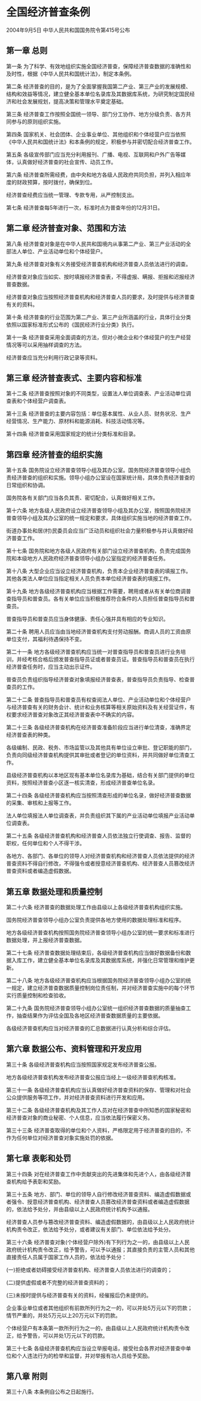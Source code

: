 # 全国经济普查条例

2004年9月5日 中华人民共和国国务院令第415号公布

  

## 第一章 总则

第一条 为了科学、有效地组织实施全国经济普查，保障经济普查数据的准确性和及时性，根据《中华人民共和国统计法》，制定本条例。

第二条 经济普查的目的，是为了全面掌握我国第二产业、第三产业的发展规模、结构和效益等情况，建立健全基本单位名录库及其数据库系统，为研究制定国民经济和社会发展规划，提高决策和管理水平奠定基础。

第三条 经济普查工作按照全国统一领导、部门分工协作、地方分级负责、各方共同参与的原则组织实施。

第四条 国家机关、社会团体、企业事业单位、其他组织和个体经营户应当依照《中华人民共和国统计法》和本条例的规定，积极参与并密切配合经济普查工作。

第五条 各级宣传部门应当充分利用报刊、广播、电视、互联网和户外广告等媒体，认真做好经济普查的社会宣传、动员工作。

第六条 经济普查所需经费，由中央和地方各级人民政府共同负担，并列入相应年度的财政预算，按时拨付，确保到位。

经济普查经费应当统一管理、专款专用，从严控制支出。

第七条 经济普查每5年进行一次，标准时点为普查年份的12月31日。

## 第二章 经济普查对象、范围和方法

第八条 经济普查对象是在中华人民共和国境内从事第二产业、第三产业活动的全部法人单位、产业活动单位和个体经营户。

第九条 经济普查对象有义务接受经济普查机构和经济普查人员依法进行的调查。

经济普查对象应当如实、按时填报经济普查表，不得虚报、瞒报、拒报和迟报经济普查数据。

经济普查对象应当按照经济普查机构和经济普查人员的要求，及时提供与经济普查有关的资料。

第十条 经济普查的行业范围为第二产业、第三产业所涵盖的行业，具体行业分类依照以国家标准形式公布的《国民经济行业分类》执行。

第十一条 经济普查采用全面调查的方法，但对小微企业和个体经营户的生产经营情况等可以采用抽样调查的方法。

经济普查应当充分利用行政记录等资料。

## 第三章 经济普查表式、主要内容和标准

第十二条 经济普查按照对象的不同类型，设置法人单位调查表、产业活动单位调查表和个体经营户调查表。

第十三条 经济普查的主要内容包括：单位基本属性、从业人员、财务状况、生产经营情况、生产能力、原材料和能源消耗、科技活动情况等。

第十四条 经济普查采用国家规定的统计分类标准和目录。

## 第四章 经济普查的组织实施

第十五条 国务院设立经济普查领导小组及其办公室。国务院经济普查领导小组负责经济普查的组织和实施。领导小组办公室设在国家统计局，具体负责经济普查的日常组织和协调。

国务院各有关部门应当各负其责、密切配合，认真做好相关工作。

第十六条 地方各级人民政府设立经济普查领导小组及其办公室，按照国务院经济普查领导小组及其办公室的统一规定和要求，具体组织实施当地的经济普查工作。

街道办事处和居(村)民委员会应当广泛动员和组织社会力量积极参与并认真做好经济普查工作。

第十七条 国务院和地方各级人民政府有关部门设立经济普查机构，负责完成国务院和本级地方人民政府经济普查领导小组办公室指定的经济普查任务。

第十八条 大型企业应当设立经济普查机构，负责本企业经济普查表的填报工作。其他各类法人单位应当指定相关人员负责本单位经济普查表的填报工作。

第十九条 地方各级经济普查机构应当根据工作需要，聘用或者从有关单位商调普查指导员和普查员。各有关单位应当积极推荐符合条件的人员担任普查指导员和普查员。

普查指导员和普查员应当身体健康、责任心强并具有相应的专业知识。

第二十条 聘用人员应当由当地经济普查机构支付劳动报酬。商调人员的工资由原单位支付，其福利待遇保持不变。

第二十一条 地方各级经济普查机构应当统一对普查指导员和普查员进行业务培训，并经考核合格后颁发普查指导员证或者普查员证。普查指导员和普查员在执行经济普查任务时，应当主动出示证件。

普查员负责组织指导经济普查对象填报经济普查表，普查指导员负责指导、检查普查员的工作。

第二十二条 普查指导员和普查员有权查阅法人单位、产业活动单位和个体经营户与经济普查有关的财务会计、统计和业务核算等相关原始资料及有关经营证件，有权要求经济普查对象改正其经济普查表中不确实的内容。

第二十三条 各级经济普查机构在经济普查准备阶段应当进行单位清查，准确界定经济普查表的种类。

各级编制、民政、税务、市场监管以及其他具有单位设立审批、登记职能的部门，负责向同级经济普查机构提供其审批或者登记的单位资料，并共同做好单位清查工作。

县级经济普查机构以本地区现有基本单位名录库为基础，结合有关部门提供的单位资料，按照经济普查小区逐一核实清查，形成经济普查单位名录。

第二十四条 各级经济普查机构应当按照清查形成的单位名录，做好经济普查数据的采集、审核和上报等工作。

法人单位填报法人单位调查表，并负责组织其下属的产业活动单位填报产业活动单位调查表。

第二十五条 各级经济普查机构和经济普查人员依法独立行使调查、报告、监督的职权，任何单位和个人不得干涉。

各地方、各部门、各单位的领导人对经济普查机构和经济普查人员依法提供的经济普查资料不得自行修改，不得强令或者授意经济普查机构、经济普查人员篡改经济普查资料或者编造虚假数据。

## 第五章 数据处理和质量控制

第二十六条 经济普查的数据处理工作由县级以上各级经济普查机构组织实施。

国务院经济普查领导小组办公室负责提供各地方使用的数据处理标准和程序。

地方各级经济普查机构按照国务院经济普查领导小组办公室的统一要求和标准进行数据处理，并上报经济普查数据。

第二十七条 经济普查数据处理结束后，各级经济普查机构应当做好数据备份和数据入库工作，建立健全基本单位名录库及其数据库系统，并强化日常管理和维护更新。

第二十八条 地方各级经济普查机构应当根据国务院经济普查领导小组办公室的统一规定，建立经济普查数据质量控制岗位责任制，并对经济普查实施中的每个环节实行质量控制和检查验收。

第二十九条 国务院经济普查领导小组办公室统一组织经济普查数据的质量抽查工作，抽查结果作为评估全国及各地区经济普查数据质量的主要依据。

各级经济普查机构应当对经济普查的汇总数据进行认真分析和综合评估。

## 第六章 数据公布、资料管理和开发应用

第三十条 各级经济普查机构应当按照国家规定发布经济普查公报。

地方各级经济普查机构发布经济普查公报应当经上一级经济普查机构核准。

第三十一条 各级经济普查机构应当认真做好经济普查资料的保存、管理和对社会公众提供服务等项工作，并对经济普查资料进行开发和应用。

第三十二条 各级经济普查机构及其工作人员对在经济普查中所知悉的国家秘密和经济普查对象的商业秘密、个人信息，应当依法履行保密义务。

第三十三条 经济普查取得的单位和个人资料，严格限定用于经济普查的目的，不作为任何单位对经济普查对象实施处罚的依据。

## 第七章 表彰和处罚

第三十四条 对在经济普查工作中贡献突出的先进集体和先进个人，由各级经济普查机构给予表彰和奖励。

第三十五条 地方、部门、单位的领导人自行修改经济普查资料、编造虚假数据或者强令、授意经济普查机构、经济普查人员篡改经济普查资料或者编造虚假数据的，依法给予处分，并由县级以上人民政府统计机构予以通报。

经济普查人员参与篡改经济普查资料、编造虚假数据的，由县级以上人民政府统计机构责令改正，依法给予处分，或者建议有关部门、单位依法给予处分。

第三十六条 经济普查对象(个体经营户除外)有下列行为之一的，由县级以上人民政府统计机构责令改正，给予警告，可以予以通报；其直接负责的主管人员和其他直接责任人员属于国家工作人员的，依法给予处分：

(一)拒绝或者妨碍接受经济普查机构、经济普查人员依法进行的调查的；

(二)提供虚假或者不完整的经济普查资料的；

(三)未按时提供与经济普查有关的资料，经催报后仍未提供的。

企业事业单位或者其他组织有前款所列行为之一的，可以并处5万元以下的罚款；情节严重的，并处5万元以上20万元以下的罚款。

个体经营户有本条第一款所列行为之一的，由县级以上人民政府统计机构责令改正，给予警告，可以并处1万元以下的罚款。

第三十七条 各级经济普查机构应当设立举报电话，接受社会各界对经济普查中单位和个人违法行为的检举和监督，并对举报有功人员给予奖励。

## 第八章 附则

第三十八条 本条例自公布之日起施行。
